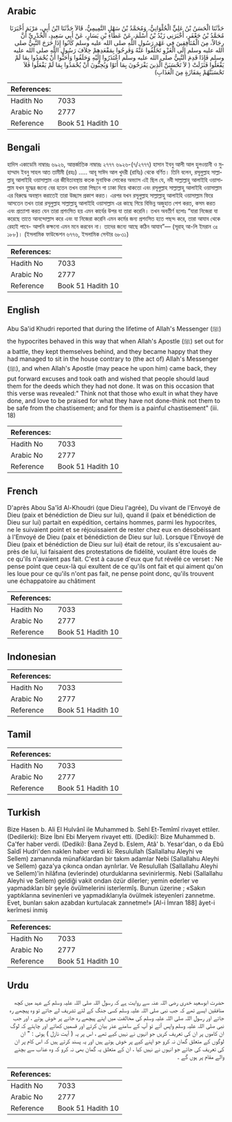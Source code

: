 ## Arabic


<div dir="rtl" lang="ar" style={{fontSize:'larger',backgroundColor:'#f8f9fa',padding:20}}>
حَدَّثَنَا الْحَسَنُ بْنُ عَلِيٍّ الْحُلْوَانِيُّ، وَمُحَمَّدُ بْنُ سَهْلٍ التَّمِيمِيُّ، قَالاَ حَدَّثَنَا ابْنُ أَبِي، مَرْيَمَ أَخْبَرَنَا مُحَمَّدُ بْنُ جَعْفَرٍ، أَخْبَرَنِي زَيْدُ بْنُ أَسْلَمَ، عَنْ عَطَاءِ بْنِ يَسَارٍ، عَنْ أَبِي سَعِيدٍ، الْخُدْرِيِّ أَنَّ رِجَالاً، مِنَ الْمُنَافِقِينَ فِي عَهْدِ رَسُولِ اللَّهِ صلى الله عليه وسلم كَانُوا إِذَا خَرَجَ النَّبِيُّ صلى الله عليه وسلم إِلَى الْغَزْوِ تَخَلَّفُوا عَنْهُ وَفَرِحُوا بِمَقْعَدِهِمْ خِلاَفَ رَسُولِ اللَّهِ صلى الله عليه وسلم فَإِذَا قَدِمَ النَّبِيُّ صلى الله عليه وسلم اعْتَذَرُوا إِلَيْهِ وَحَلَفُوا وَأَحَبُّوا أَنْ يُحْمَدُوا بِمَا لَمْ يَفْعَلُوا فَنَزَلَتْ ‏(‏ لاَ تَحْسَبَنَّ الَّذِينَ يَفْرَحُونَ بِمَا أَتَوْا وَيُحِبُّونَ أَنْ يُحْمَدُوا بِمَا لَمْ يَفْعَلُوا فَلاَ تَحْسَبَنَّهُمْ بِمَفَازَةٍ مِنَ الْعَذَابِ‏)‏
</div>
<div style={{backgroundColor:'#f8f9fa',padding:20, marginBottom: 10}}><table> <thead> <tr> <th>References:</th> <th></th> </tr> </thead> <tbody><tr><td>Hadith No</td><td>7033</td></tr><tr><td>Arabic No</td><td>2777</td></tr><tr><td>Reference</td><td>Book 51 Hadith 10</td></tr></tbody></table></div>

## Bengali


<div dir="ltr" lang="bn" style={{fontSize:'larger',backgroundColor:'#f8f9fa',padding:20}}>
হাদিস একাডেমি নাম্বারঃ ৬৯২৬, আন্তর্জাতিক নাম্বারঃ ২৭৭৭ ৬৯২৬-(৭/২৭৭৭) হাসান ইবনু আলী আল হুলওয়ানী ও মুহাম্মাদ ইবনু সাহল আত তামীমী (রহঃ) ..... আবূ সাঈদ আল খুদরী (রাযিঃ) থেকে বর্ণিত। তিনি বলেন, রসূলুল্লাহ সাল্লাল্লাহু আলাইহি ওয়াসাল্লাম এর জীবিতাবস্থায় কতক মুনাফিক লোকের অভ্যাস এই ছিল যে, নবী সাল্লাল্লাহু আলাইহি ওয়াসাল্লাম যখন যুদ্ধের জন্যে বের হতেন তখন তারা পিছনে গা ঢাকা দিয়ে থাকতো এবং রসূলুল্লাহ সাল্লাল্লাহু আলাইহি ওয়াসাল্লাম এর বিরুদ্ধে অবস্থান করাতেই তারা উচ্ছাস প্রকাশ করত। এরপর যখন রসূলুল্লাহ সাল্লাল্লাহু আলাইহি ওয়াসাল্লাম ফিরে আসতেন তখন তারা রসূলুল্লাহ সাল্লাল্লাহু আলাইহি ওয়াসাল্লাম এর কাছে গিয়ে বিভিন্ন অজুহাত পেশ করত, কসম করত এবং প্রত্যাশা করত যেন তারা প্রশংসিত হয় এমন কার্যের উপর যা তারা করেনি। তখন অবতীর্ণ হলোঃ “যারা নিজেরা যা করেছে তাতে আনন্দোল্লাস করে এবং যা নিজেরা করেনি এমন কর্মের জন্য প্রশংসিত হতে পছন্দ করে, তারা আযাব থেকে রেহাই পাবে- আপনি কক্ষনো এমন মনে করবেন না। তাদের জন্যে আছে কঠিন আযাব”— (সূরাহ্ আ-লি ইমরান ৩ঃ ১৮৮)। (ইসলামিক ফাউন্ডেশন ৬৭৭৬, ইসলামিক সেন্টার ৬৮৩১)
</div>
<div style={{backgroundColor:'#f8f9fa',padding:20, marginBottom: 10}}><table> <thead> <tr> <th>References:</th> <th></th> </tr> </thead> <tbody><tr><td>Hadith No</td><td>7033</td></tr><tr><td>Arabic No</td><td>2777</td></tr><tr><td>Reference</td><td>Book 51 Hadith 10</td></tr></tbody></table></div>

## English


<div dir="ltr" lang="en" style={{fontSize:'larger',backgroundColor:'#f8f9fa',padding:20}}>
Abu Sa'id Khudri reported that during the lifetime of Allah's Messenger (ﷺ) the hypocrites behaved in this way that when Allah's Apostle (ﷺ) set out for a battle, they kept themselves behind, and they became happy that they had managed to sit in the house contrary to (the act of) Allah's Messenger (ﷺ), and when Allah's Apostle (may peace he upon him) came back, they put forward excuses and took oath and wished that people should laud them for the deeds which they had not done. It was on this occasion that this verse was revealed:" Think not that those who exult in what they have done, and love to be praised for what they have not done-think not them to be safe from the chastisement; and for them is a painful chastisement" (iii. 18)
</div>
<div style={{backgroundColor:'#f8f9fa',padding:20, marginBottom: 10}}><table> <thead> <tr> <th>References:</th> <th></th> </tr> </thead> <tbody><tr><td>Hadith No</td><td>7033</td></tr><tr><td>Arabic No</td><td>2777</td></tr><tr><td>Reference</td><td>Book 51 Hadith 10</td></tr></tbody></table></div>

## French


<div dir="ltr" lang="fr" style={{fontSize:'larger',backgroundColor:'#f8f9fa',padding:20}}>
D'après Abou Sa'îd Al-Khoudri (que Dieu l'agrée), Du vivant de l'Envoyé de Dieu (paix et bénédiction de Dieu sur lui), quand il (paix et bénédiction de Dieu sur lui) partait en expédition, certains hommes, parmi les hypocrites, ne le suivaient point et se réjouissaient de rester chez eux en désobéissant à l'Envoyé de Dieu (paix et bénédiction de Dieu sur lui). Lorsque l'Envoyé de Dieu (paix et bénédiction de Dieu sur lui) était de retour, ils s'excusaient auprès de lui, lui faisaient des protestations de fidélité, voulant être loués de ce qu'ils n'avaient pas fait. C'est à cause d'eux que fut révélé ce verset : Ne pense point que ceux-là qui exultent de ce qu'ils ont fait et qui aiment qu'on les loue pour ce qu'ils n'ont pas fait, ne pense point donc, qu'ils trouvent une échappatoire au châtiment
</div>
<div style={{backgroundColor:'#f8f9fa',padding:20, marginBottom: 10}}><table> <thead> <tr> <th>References:</th> <th></th> </tr> </thead> <tbody><tr><td>Hadith No</td><td>7033</td></tr><tr><td>Arabic No</td><td>2777</td></tr><tr><td>Reference</td><td>Book 51 Hadith 10</td></tr></tbody></table></div>

## Indonesian


<div dir="ltr" lang="id" style={{fontSize:'larger',backgroundColor:'#f8f9fa',padding:20}}>

</div>
<div style={{backgroundColor:'#f8f9fa',padding:20, marginBottom: 10}}><table> <thead> <tr> <th>References:</th> <th></th> </tr> </thead> <tbody><tr><td>Hadith No</td><td>7033</td></tr><tr><td>Arabic No</td><td>2777</td></tr><tr><td>Reference</td><td>Book 51 Hadith 10</td></tr></tbody></table></div>

## Tamil


<div dir="ltr" lang="ta" style={{fontSize:'larger',backgroundColor:'#f8f9fa',padding:20}}>

</div>
<div style={{backgroundColor:'#f8f9fa',padding:20, marginBottom: 10}}><table> <thead> <tr> <th>References:</th> <th></th> </tr> </thead> <tbody><tr><td>Hadith No</td><td>7033</td></tr><tr><td>Arabic No</td><td>2777</td></tr><tr><td>Reference</td><td>Book 51 Hadith 10</td></tr></tbody></table></div>

## Turkish


<div dir="ltr" lang="tr" style={{fontSize:'larger',backgroundColor:'#f8f9fa',padding:20}}>
Bize Hasen b. Ali El Hulvânî ile Muhammed b. Sehl Et-Temîmî rivayet ettiler. (Dedilerki): Bize İbni Ebi Meryem rivayet etti. (Dediki): Bize Muhammed b. Ca'fer haber verdi. (Dediki): Bana Zeyd b. Eslem, Atâ' b. Yesar'dan, o da Ebû Saîdî Hudri'den naklen haber verdi ki: Resulullah (Sallallahu Aleyhi ve Sellem) zamanında münafıklardan bir takım adamlar Nebi (Sallallahu Aleyhi ve Sellem) gaza'ya çıkınca ondan ayrılırlar. Ve Resulullah (Sallallahu Aleyhi ve Sellem)'in hilâfına (evlerinde) oturduklarına sevinirlermiş. Nebi (Sallallahu Aleyhi ve Sellem) geldiği vakit ondan özür dilerler; yemin ederler ve yapmadıkları bîr şeyle övülmelerini isterlermîş. Bunun üzerine ; «Sakın yaptıklarına sevinenleri ve yapmadıklarıyla övülmek isteyenleri zannetme. Evet, bunları sakın azabdan kurtulacak zannetme!» [Al-i İmran 188] âyet-i kerîmesi inmiş
</div>
<div style={{backgroundColor:'#f8f9fa',padding:20, marginBottom: 10}}><table> <thead> <tr> <th>References:</th> <th></th> </tr> </thead> <tbody><tr><td>Hadith No</td><td>7033</td></tr><tr><td>Arabic No</td><td>2777</td></tr><tr><td>Reference</td><td>Book 51 Hadith 10</td></tr></tbody></table></div>

## Urdu


<div dir="rtl" lang="ur" style={{fontSize:'larger',backgroundColor:'#f8f9fa',padding:20}}>
حضرت ابوسعید خدری رضی اللہ عنہ سے روایت ہے کہ رسول اللہ صلی اللہ علیہ وسلم کے عہد میں کچھ منافقین ایسے تھے کہ جب نبی صلی اللہ علیہ وسلم کسی جنگ کے لئے تشریف لے جاتے تو وہ پیچھے رہ جاتے اور رسول اللہ صلی اللہ علیہ وسلم کی مخالفت میں اپنے پیچھے رہ جانے پر خوش ہوتے ، اور جب نبی صلی اللہ علیہ وسلم واپس آتے تو آپ کے سامنے عذر بیان کرتے اور قسمیں کھاتے اور چاہتے کہ لوگ ان کاموں پر ان کی تعریف کریں جو انہوں نے نہیں کیے تھے ، اس پر یہ ( آیت نازل ) ہوئی : " ان لوگوں کے متعلق گمان نہ کرو جو اپنے کیے پر خوش ہوتے ہیں اور یہ پسند کرتے ہیں کہ اس کام پر ان کی تعریف کی جائے جو انہوں نے نہیں کیا ، ان کے متعلق یہ گمان بھی نہ کرو کہ وہ عذاب سے بچنے والے مقام پر ہوں گے ۔
</div>
<div style={{backgroundColor:'#f8f9fa',padding:20, marginBottom: 10}}><table> <thead> <tr> <th>References:</th> <th></th> </tr> </thead> <tbody><tr><td>Hadith No</td><td>7033</td></tr><tr><td>Arabic No</td><td>2777</td></tr><tr><td>Reference</td><td>Book 51 Hadith 10</td></tr></tbody></table></div>